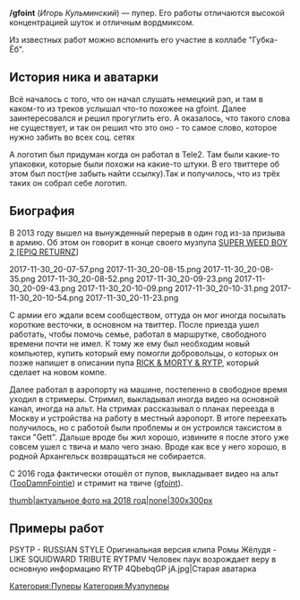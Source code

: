 {{Инфобокс для пуперов
|title2=/gfoint
|другие_ники=TooDamnFointie, djifointie
|image3=[[Файл:Gfoint.jpg|thumb|700px]]
|сферы_творчества=RYTP, RYTPMV, Стримы
|год_начала=2011
|image4=[[Файл:Игорь_Кульминский.jpg|thumb|200px]]
|имя_фамилия=Игорь Кульминский
|дата_рождения=9 марта
|место_проживания=Москва
|ссылки=
*[https://www.youtube.com/gfoint YouTube]
*[https://www.youtube.com/user/djifointie Альт. канал]
*[https://vk.com/gfoint_pub Группа ВК]
*[https://vk.com/gfoint Страница Вк]
}}
'''/gfoint''' (''Игорь Кульминский'') — пупер. Его работы отличаются высокой концентрацией шуток и отличным вордмиксом.

Из известных работ можно вспомнить его участие в коллабе "Губка-Ёб".
==История ника и аватарки==
Всё началось с того, что он начал слушать немецкий рэп, и там в каком-то из треков услышал что-то похожее на gfoint. Далее заинтересовался и решил прогуглить его. А оказалось, что такого слова не существует, и так он решил что это оно - то самое слово, которое нужно забить во всех соц. сетях

А логотип был придуман когда он работал в Tele2. Там были какие-то упаковки, которые были похожи на какие-то штуки. В его твиттере об этом был пост(не забыть найти ссылку).Так и получилось, что из трёх таких он собрал себе логотип.

==Биография==

В 2013 году вышел на вынужденный перерыв в один год из-за призыва в армию. Об этом он говорит в конце своего музпупа [https://www.youtube.com/watch?v=61Gqa-gqjq8 SUPER WEED BOY 2 [EPIQ RETURNZ]]
<gallery type="slideshow" widths="350" position="left">
2017-11-30_20-07-57.png
2017-11-30_20-08-15.png
2017-11-30_20-08-35.png
2017-11-30_20-08-52.png
2017-11-30_20-09-23.png
2017-11-30_20-09-43.png
2017-11-30_20-10-09.png
2017-11-30_20-10-31.png
2017-11-30_20-10-54.png
2017-11-30_20-11-23.png
</gallery>
С армии его ждали всем сообществом, оттуда он мог иногда посылать короткие весточки, в основном на твиттер. После приезда ушел работать, чтобы помочь семье, работал в маршрутке, свободного времени почти не имел. К тому же ему был необходим новый компьютер, купить который ему помогли добровольцы, о которых он позже напишет в описании пупа [https://www.youtube.com/watch?v=BKK8s5JUJ9Y RICK & MORTY & RYTP], который сделает на новом компе.

Далее работал в аэропорту на машине, постепенно в свободное время уходил в стримеры. Стримил, выкладывал иногда видео на основной канал, иногда на альт. На стримах рассказывал о планах переезда в Москву и устройства на работу в местный аэропорт. В итоге переехать получилось, но с работой были проблемы и он устроился таксистом в такси "Gett". Дальше вроде бы жил хорошо, извините я после этого уже совсем ушел с твича и мало чего знаю. Вроде как все у него хорошо, в родной Архангельск возвращаться не собирается.

С 2016 года фактически отошёл от пупов, выкладывает видео на альт ([https://www.youtube.com/user/djifointie TooDamnFointie]) и стримит на твиче ([https://twitch.tv/gfoint gfoint]).

[[Файл:2018-01-16_22-52-44.jpg|thumb|актуальное фото на 2018 год|none|300x300px]]
==Примеры работ==
<gallery widths="150" columns="dynamic">
PSYTP - RUSSIAN STYLE
Оригинальная версия клипа Ромы Жёлудя - LIKE
SQUIDWARD TRIBUTE RYTPMV
Человек паук возрождает веру в основную информацию RYTP
4QbebqGP jA.jpg|Старая аватарка
</gallery>
[[Категория:Пуперы]]
[[Категория:Музпуперы]]